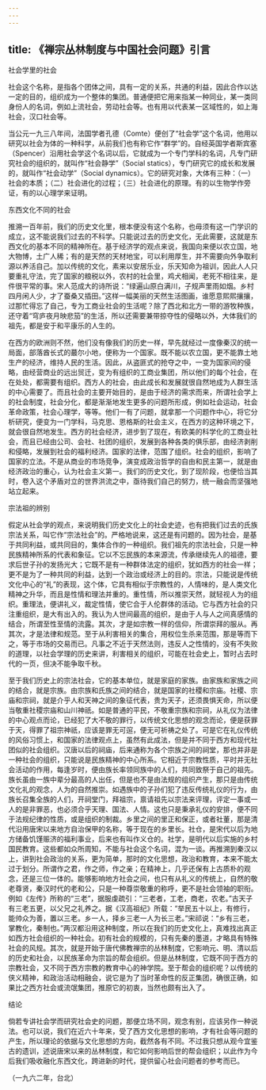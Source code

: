 ```yaml
---
---
---
```

title: 《禅宗丛林制度与中国社会问题》引言
---




社会学里的社会


社会这个名称，是指各个团体之间，具有一定的关系，共通的利益，因此合作以达一定的目的，组织成为一个整体的集团。普通便把它用来指某一种同业，某一类同身份人的名词，例如上流社会，劳动社会等。也有用以代表某一区域性的，如上海社会，汉口社会等。

当公元一九三八年间，法国学者孔德（Comte）便创了“社会学”这个名词，他用以研究以社会为体的一种科学，从前我们也有称它作“群学”的。自经英国学者斯宾塞（Spencer）沿用社会学这个名词以后，它就成为一个专门学科的名词，凡专门研究社会的组织的，就叫作“社会静学”（Social statics），专门研究它的成长和发展的，就叫作“社会动学”（Social dynamics）。它的研究对象，大体有三种：（一）社会的本质；（二）社会进化的过程；（三）社会进化的原理。有的以生物学作旁证，有的以心理学来证明。





东西文化不同的社会


推溯一百年前，我们的历史文化里，根本便没有这个名称，也毋须有这一门学识的成立，这不能说我们过去的不科学。只能说过去的历史文化，无此需要，这就是东西文化的基本不同的精神所在。基于经济学的观点来说，我国向来便以农立国，地大物博，土广人稀；有的是天然的天材地宝，可以利用厚生，并不需要向外争取利源以养活自己。加以传统的文化，素来以安居乐业，乐天知命为祖训，因此人人只要重礼守法，完了国家的粮税以外，农村的社会里，鸡犬相闻，老死不相往来，是件很平常的事。宋人范成大的诗所说：“绿遍山原白满川，子规声里雨如烟。乡村四月闲人少，才了蚕桑又插田。”这样一幅美丽的天然生活图画，谁愿意熙熙攘攘，过那忙得忘了自己，专为工商业社会的生活呢？除了西北和北方一带的游牧种族，还守着“穹庐夜月映悲笳”的生活，所以还需要兼带掠夺性的侵略以外，大体我们的祖先，都是安于和平康乐的人生的。

在西方的欧洲则不然，他们没有像我们的历史一样，早先就经过一度像秦汉的统一局面，部落酋长式的蕞尔小地，便称为一个国家。既不能以农立国，更不能靠土地生产的经济，维持人民的生活。因此，从盗匪式的抢夺之中，一变为国家间的侵略，由经营商业的远出贸迁，变为有组织的工商业集团，所以他们的每个社会，在在处处，都需要有组织。西方人的社会，由此成长和发展就很自然地成为人群生活的中心需要了。而且社会的主要开始目的，是由于经济的需求而来，所谓社会学上的社会制度，社会分化，都是渐渐地发生更多的问题所形成，例如社会运动，社会革命政策，社会心理学，等等。他们一有了问题，就拿那一个问题作中心，将它分析研究，便变为一门学科，马克思、恩格斯的社会主义，在西方的这种环境之下，就会很自然地发生。西方的社会经济，进步到了现在，有欧美的科学化的工商业社会，而且已经由公司、会社、社团的组织，发展到各种各类的俱乐部，由经济剥削和侵略，发展到社会的福利经济。国家的法律，范围了组织。社会的组织，影响了国家的立法。不是从商业的市场竞争，演变成政治哲学的自由和民主第一，就是由经济政治的重心，认为社会主义第一。我们的历史文化，到了现阶段，也便恰当其时，卷入这个矛盾对立的世界洪流之中，亟待我们自己的努力，统一融会而坚强地站立起来。





宗法祖的辨别


假定从社会学的观点，来说明我们历史文化上的社会史迹，也有把我们过去的氏族宗法关系，叫它作“宗法社会”的。严格地说来，这还是有问题的。因为社会，是基于共同利益，或共同目的，集体合作的一种组织。我们祖先的宗法社会，只是一种民族精神所系的代表和象征。它以不忘民族的本来源流，传承继续先人的祖德，要求后世子孙的发扬光大；它既不是有一种群体法定的组织，犹如西方的社会一样；更不是为了一种共同的利益，达到一个政治或经济上的目的。宗法，只能说是传统文化中心的“礼”的表现，这个体，它具有相似于宗教性的，人情味的，是人类文化精神之升华，而且是性情和理法并重的。重性情，所以推崇天然，就轻视人为的组织。重理法，便讲礼义，裁定性情，使它合于人伦群体的活动。它与西方社会的只注重组织，是大有出入的。我认为人世间最高的组织，是由于人与人之间真感情的结合，所谓至性至情的流露。其次，才是如宗教一样的信仰，所谓崇拜的服从。再其次，才是法律和规范。至于从利害相关的集合，用权位生杀来范围，那是等而下之，等于市场的交易而已。凡事之不近于天然法则，违反人之性情的，没有不失败的道理，以社会学理的历史来讲，利害相关的组织，可能在社会史上，暂时占去时代的一页，但决不能争取千秋。

至于我们历史上的宗法社会，它的基本单位，就是家庭的家族。由家族和家族之间的结合，就是宗族。由宗族和氏族之间的结合，就是国家的社稷和宗庙。社稷、宗庙和宗祠，就是介乎人和天神之间的象征代表，贵为天子，还须畏惧天命，所以便当敬重社稷宗庙和山川神祇。如是普通的平民，不敬重宗族和宗祠，从礼仪为法律的中心观点而论，已经犯了大不敬的罪行，以传统文化思想的观念而论，便是获罪于天，得罪了祖宗神祇，应该是罪无可逭，便无可祈祷之处了。可是它在礼仪传统的风俗习惯上，和国家的法律观点上，虽然有此成法，但是并不同于西方和现代社团似的社会组织。汉唐以后的祠庙，后来通称为各个宗族之间的祠堂，那也并非是一种社会的组织，只能说是民族精神的中心所系。它相近于宗教性质，平时并无社会活动的作用，每逢岁时，便由族长率领同族中的人们，共同致祭于自己的祖先。族长虽由一族中辈分最高的人出任，但是也不是由法规的组织产生，那只是由传统文化礼的观念，人为的自然推崇。如遇族中的子孙们犯了违反传统礼仪的行为，由族长召集全族的人们，开祠堂门，拜祖宗，禀请祖先以宗法来评理，评定一事或一人的是非罪恶，也必须合乎天理、国法、人情。这也只是秉承礼仪的安排，便不同于法规纪律的性质，或是组织的制裁。乡里之间的里正和保正，或者社董，那是清代沿用唐宋以来地方自治保甲的名称，等于现在的乡里长。社仓，是宋代以后为地方储备饥馑赈济的福利事业，后来也有叫作义仓的。社学，是明代以后实施的乡村国民教育。这些都如众所周知，不能与社会这个名词，混为一谈。再推溯到秦汉以上，讲到社会政治的关系，更为简单，那时的文化思想，政治和教育，本来不能太过于划分。所谓作之君，作之师，作之亲；在精神上，几乎还保有上古质朴的观念，还是三位一体的。能够影响地方社会之间，也只有从礼义的传统上，自然的敬老尊贤，秦汉时代的老和公，只是一种尊崇敬重的称呼，更不是社会领袖的职衔。例如《左传》所称的“三老”，据服虔疏引：“三老者，工老，商老，农老。”古天子有三老五更，以父兄之礼养之。据《汉高祖纪》所载：“举民五十以上，有修行，能帅众为善，置以三老。乡一人，择乡三老一人为长三老。”宋祁说：“乡有三老，掌教化，秦制也。”两汉都沿用这种制度，所以在我们的历史文化上，真难找出真正如西方社会组织的一种社会。初有社会的规模的，只有先秦的墨道，才略具有特殊社会的风规。其次，就是开始于唐代佛教禅宗的丛林制度，它影响元、明、清以后的历史和社会，以民族革命为宗旨的帮会组织。但是丛林制度，它既不同于西方的宗教社会，又不同于西方宗教的教育中心的神学院。至于帮会的组织呢？以传统的侠义精神，和政治活动相融会，说它是为了当时革命性的反正集团，确很正确，如果比之西方社会或流氓集团，推原它的初衷，当然也颇有出入了。





结论


倘若专讲社会学而研究社会史的问题，那便立场不同，观念有别，应该另作一种说法。也可以说，我们在近六十年来，受了西方文化思想的影响，才有社会等问题的产生，所以理论的依据与文化思想的方向，截然各有不同。不过我只想从观今宜鉴古的遗训，述说唐宋以来的丛林制度，和它如何影响后世的帮会组织；以此作为今后我们吸收融化东西文化，跨进新的时代，提供留心社会问题者的参考而已。


（一九六二年，台北）